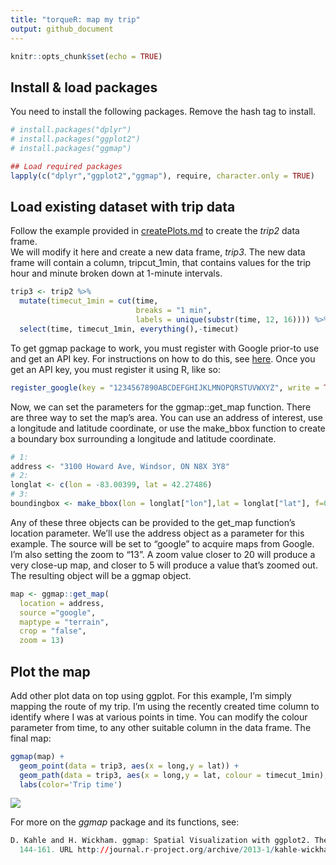 ```yaml
---
title: "torqueR: map my trip"
output: github_document
---
```


```r
knitr::opts_chunk$set(echo = TRUE)
```

## Install & load packages

You need to install the following packages. Remove the hash tag to install.
```r
# install.packages("dplyr")
# install.packages("ggplot2")
# install.packages("ggmap")

## Load required packages
lapply(c("dplyr","ggplot2","ggmap"), require, character.only = TRUE)
```

## Load existing dataset with trip data
Follow the example provided in [createPlots.md](createPlots.md) to create the *trip2* data frame.  
We will modify it here and create a new data frame, *trip3*. The new data frame will contain a column,
tripcut_1min, that contains values for the trip hour and minute broken down at 1-minute intervals.

```r
trip3 <- trip2 %>% 
  mutate(timecut_1min = cut(time, 
                            breaks = "1 min", 
                            labels = unique(substr(time, 12, 16)))) %>% 
  select(time, timecut_1min, everything(),-timecut)
```

To get ggmap package to work, you must register with Google prior-to use and get an API key. For instructions on how to do this, see [here](https://github.com/dkahle/ggmap). Once you get an API key, you must register it using R, like so:

```r
register_google(key = "1234567890ABCDEFGHIJKLMNOPQRSTUVWXYZ", write = TRUE)
````

Now, we can set the parameters for the ggmap::get_map function. There are three way to set the map's area. You can use an address of interest, use a longitude and latitude coordinate, or use the make_bbox function to create a boundary box surrounding a longitude and latitude coordinate. 

```r
# 1: 
address <- "3100 Howard Ave, Windsor, ON N8X 3Y8"
# 2: 
longlat <- c(lon = -83.00399, lat = 42.27486)
# 3:
boundingbox <- make_bbox(lon = longlat["lon"],lat = longlat["lat"], f=0.05)
```

Any of these three objects can be provided to the get_map function's location parameter. We'll use the address object as a parameter for this example. The source will be set to "google" to acquire maps from Google. I'm also setting the zoom to "13". A zoom value closer to 20 will produce a very close-up map, and closer to 5 will produce a value that's zoomed out. The resulting object will be a ggmap object.

```r
map <- ggmap::get_map(
  location = address,
  source ="google",
  maptype = "terrain",
  crop = "false",
  zoom = 13)
```

## Plot the map
Add other plot data on top using ggplot. For this example, I'm simply mapping the route of my trip. I'm using the recently created time column to identify where I was at various points in time. You can modify the colour parameter from time, to any other suitable column in the data frame. The final map:
```r
ggmap(map) + 
  geom_point(data = trip3, aes(x = long,y = lat)) +
  geom_path(data = trip3, aes(x = long,y = lat, colour = timecut_1min), size = 1, lineend = "round") +
  labs(color='Trip time')
```
![](C:/Users/User/Documents/torqueR/images/trip_map1.png)

For more on the *ggmap* package and its functions, see:
```r
D. Kahle and H. Wickham. ggmap: Spatial Visualization with ggplot2. The R Journal, 5(1),
  144-161. URL http://journal.r-project.org/archive/2013-1/kahle-wickham.pdf
```